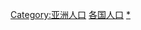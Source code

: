 {{Categories by country|nocat}}

[[Category:亚洲人口|Category:亚洲人口]]
[[Category:各国人口|]]
[[Category:亚洲各国社会|*]]